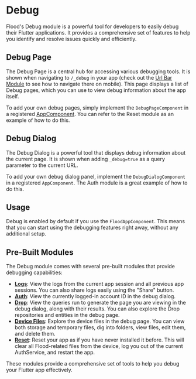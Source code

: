 # Debug

Flood's Debug module is a powerful tool for developers to easily debug their Flutter applications. It provides a comprehensive set of features to help you identify and resolve issues quickly and efficiently.

## Debug Page

The Debug Page is a central hub for accessing various debugging tools. It is shown when navigating to `/_debug` in your app (check out the [Url Bar Module](/url-bar) to see how to navigate there on mobile). This page displays a list of Debug pages, which you can use to view debug information about the app itself.

To add your own debug pages, simply implement the `DebugPageComponent` in a registered [AppComponent](/pond/app). You can refer to the Reset module as an example of how to do this.

## Debug Dialog

The Debug Dialog is a powerful tool that displays debug information about the current page. It is shown when adding `_debug=true` as a query parameter to the current URL.

To add your own debug dialog panel, implement the `DebugDialogComponent` in a registered `AppComponent`. The Auth module is a great example of how to do this.

## Usage

Debug is enabled by default if you use the `FloodAppComponent`. This means that you can start using the debugging features right away, without any additional setup.

## Pre-Built Modules

The Debug module comes with several pre-built modules that provide debugging capabilities:

-   **[Logs](/logs)**: View the logs from the current app session and all previous app sessions. You can also share logs easily using the "Share" button.
-   **[Auth](/auth)**: View the currently logged-in account ID in the debug dialog.
-   **[Drop](/drop)**: View the queries run to generate the page you are viewing in the debug dialog, along with their results. You can also explore the Drop repositories and entities in the debug page.
-   **[Device Files](/device-files)**: Explore the device files in the debug page. You can view both storage and temporary files, dig into folders, view files, edit them, and delete them.
-   **[Reset](/reset)**: Reset your app as if you have never installed it before. This will clear all Flood-related files from the device, log you out of the current AuthService, and restart the app.

These modules provide a comprehensive set of tools to help you debug your Flutter app effectively.
